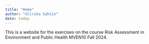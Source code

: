 ```yaml
---
title: "Home"
author: "Ullrika Sahlin"
date: today
---
```


This is a website for the exercises on the course Risk Assessment in Environment and Public Health MVEN10 Fall 2024.
